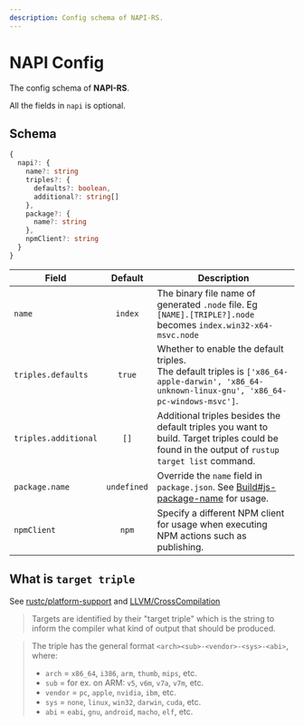 ```yaml
---
description: Config schema of NAPI-RS.
---
```


# NAPI Config


The config schema of **NAPI-RS**.


<Callout>All the fields in `napi` is optional.</Callout>

## Schema

```ts
{
  napi?: {
    name?: string
    triples?: {
      defaults?: boolean,
      additional?: string[]
    },
    package?: {
      name?: string
    },
    npmClient?: string
  }
}
```

| Field                |          Default           | Description                                                                                                                                          |
| -------------------- | :------------------------: | ---------------------------------------------------------------------------------------------------------------------------------------------------- |
| `name`               | <Green>`index`</Green>     | The binary file name of generated `.node` file. Eg <Green>`[NAME].[TRIPLE?].node`</Green> becomes <Green>`index.win32-x64-msvc.node`</Green>         |
| `triples.defaults`   | <Green>`true`</Green>      | Whether to enable the default triples. <br />The default triples is `['x86_64-apple-darwin', 'x86_64-unknown-linux-gnu', 'x86_64-pc-windows-msvc']`. |
| `triples.additional` | <Green>`[]`</Green>        | Additional triples besides the default triples you want to build. Target triples could be found in the output of `rustup target list` command.       |
| `package.name`       | <Green>`undefined`</Green> | Override the `name` field in `package.json`. See [Build#js-package-name](./build#note-for---js-package-name) for usage.                              |
| `npmClient`          | <Green>`npm`</Green>       | Specify a different NPM client for usage when executing NPM actions such as publishing.                                                              |

## What is `target triple`

See [rustc/platform-support](https://doc.rust-lang.org/nightly/rustc/platform-support.html) and [LLVM/CrossCompilation](https://clang.llvm.org/docs/CrossCompilation.html#target-triple)

> Targets are identified by their "target triple" which is the string to inform the compiler what kind of output that should be produced.

> The triple has the general format `<arch><sub>-<vendor>-<sys>-<abi>`, where:
>
> - `arch` = `x86_64`, `i386`, `arm`, `thumb`, `mips`, etc.
> - `sub` = for ex. on ARM: `v5`, `v6m`, `v7a`, `v7m`, etc.
> - `vendor` = `pc`, `apple`, `nvidia`, `ibm`, etc.
> - `sys` = `none`, `linux`, `win32`, `darwin`, `cuda`, etc.
> - `abi` = `eabi`, `gnu`, `android`, `macho`, `elf`, etc.

